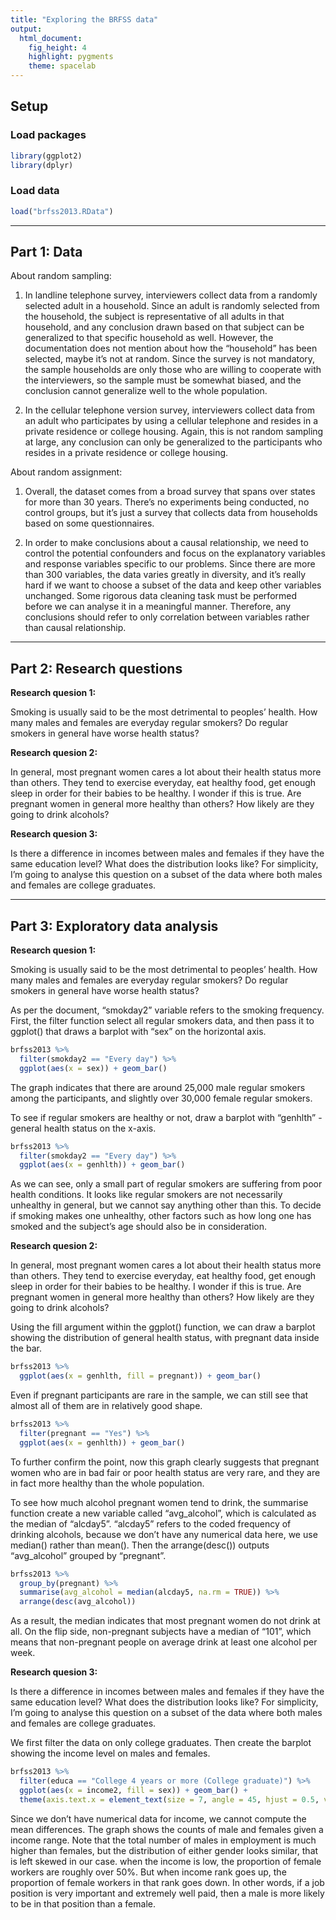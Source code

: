 ---
title: "Exploring the BRFSS data"
output: 
  html_document: 
    fig_height: 4
    highlight: pygments
    theme: spacelab
---

## Setup

### Load packages

```{r load-packages, message = FALSE}
library(ggplot2)
library(dplyr)
```

### Load data

```{r load-data}
load("brfss2013.RData")
```
* * *

## Part 1: Data

About random sampling:

1. In landline telephone survey, interviewers collect data from a randomly selected adult in a household.
Since an adult is randomly selected from the household, the subject is representative of all adults in
that household, and any conclusion drawn based on that subject can be generalized to that specific household
as well. However, the documentation does not mention about how the "household" has been selected, maybe
it's not at random. Since the survey is not mandatory, the sample households are only those who are willing
to cooperate with the interviewers, so the sample must be somewhat biased, and the conclusion cannot
generalize well to the whole population.

2. In the cellular telephone version survey, interviewers collect data from an adult who participates
by using a cellular telephone and resides in a private residence or college housing.
Again, this is not random sampling at large, any conclusion can only be generalized to the participants
who resides in a private residence or college housing.

About random assignment:

1. Overall, the dataset comes from a broad survey that spans over states for more than 30 years.
There's no experiments being conducted, no control groups, but it's just a survey that collects data
from households based on some questionnaires.

2. In order to make conclusions about a causal relationship, we need to control the potential confounders
and focus on the explanatory variables and response variables specific to our problems.
Since there are more than 300 variables, the data varies greatly in diversity, and it's really hard
if we want to choose a subset of the data and keep other variables unchanged. Some rigorous data cleaning
task must be performed before we can analyse it in a meaningful manner.
Therefore, any conclusions should refer to only correlation between variables rather than causal relationship.

* * *

## Part 2: Research questions

**Research quesion 1:**

Smoking is usually said to be the most detrimental to peoples' health.
How many males and females are everyday regular smokers?
Do regular smokers in general have worse health status?

**Research quesion 2:**

In general, most pregnant women cares a lot about their health status more than others.
They tend to exercise everyday, eat healthy food, get enough sleep in order for
their babies to be healthy. I wonder if this is true.
Are pregnant women in general more healthy than others?
How likely are they going to drink alcohols?

**Research quesion 3:**

Is there a difference in incomes between males and females if they
have the same education level?
What does the distribution looks like?
For simplicity, I'm going to analyse this question on a subset of
the data where both males and females are college graduates.

* * *

## Part 3: Exploratory data analysis

**Research quesion 1:**

Smoking is usually said to be the most detrimental to peoples' health.
How many males and females are everyday regular smokers?
Do regular smokers in general have worse health status?

As per the document, "smokday2" variable refers to the smoking frequency.
First, the filter function select all regular smokers data, and then
pass it to ggplot() that draws a barplot with "sex" on the horizontal axis.
```{r}
brfss2013 %>% 
  filter(smokday2 == "Every day") %>%
  ggplot(aes(x = sex)) + geom_bar()
```

The graph indicates that there are around 25,000 male regular smokers among the participants,
and slightly over 30,000 female regular smokers.

To see if regular smokers are healthy or not, draw a barplot with "genhlth" - general health status
on the x-axis.
```{r}
brfss2013 %>% 
  filter(smokday2 == "Every day") %>%
  ggplot(aes(x = genhlth)) + geom_bar()

```

As we can see, only a small part of regular smokers are suffering from poor health conditions.
It looks like regular smokers are not necessarily unhealthy in general, but we cannot say
anything other than this. To decide if smoking makes one unhealthy, other factors such as
how long one has smoked and the subject's age should also be in consideration.

**Research quesion 2:**

In general, most pregnant women cares a lot about their health status more than others.
They tend to exercise everyday, eat healthy food, get enough sleep in order for
their babies to be healthy. I wonder if this is true.
Are pregnant women in general more healthy than others?
How likely are they going to drink alcohols?

Using the fill argument within the ggplot() function, we can draw a barplot showing the
distribution of general health status, with pregnant data inside the bar.
```{r}
brfss2013 %>% 
  ggplot(aes(x = genhlth, fill = pregnant)) + geom_bar()
```

Even if pregnant participants are rare in the sample, we can still see that almost all of
them are in relatively good shape.

```{r}
brfss2013 %>% 
  filter(pregnant == "Yes") %>%
  ggplot(aes(x = genhlth)) + geom_bar()
```

To further confirm the point, now this graph clearly suggests that pregnant women who are
in bad fair or poor health status are very rare, and they are in fact more healthy than
the whole population.

To see how much alcohol pregnant women tend to drink, the summarise function create a new
variable called "avg_alcohol", which is calculated as the median of "alcday5".
"alcday5" refers to the coded frequency of drinking alcohols, because we don't have any
numerical data here, we use median() rather than mean().
Then the arrange(desc()) outputs "avg_alcohol" grouped by "pregnant".
```{r}
brfss2013 %>% 
  group_by(pregnant) %>%
  summarise(avg_alcohol = median(alcday5, na.rm = TRUE)) %>%
  arrange(desc(avg_alcohol))
```

As a result, the median indicates that most pregnant women do not drink at all.
On the flip side, non-pregnant subjects have a median of "101", which means that
non-pregnant people on average drink at least one alcohol per week.

**Research quesion 3:**

Is there a difference in incomes between males and females if they
have the same education level?
What does the distribution looks like?
For simplicity, I'm going to analyse this question on a subset of
the data where both males and females are college graduates.

We first filter the data on only college graduates.
Then create the barplot showing the income level on males and females.
```{r}
brfss2013 %>% 
  filter(educa == "College 4 years or more (College graduate)") %>%
  ggplot(aes(x = income2, fill = sex)) + geom_bar() +
  theme(axis.text.x = element_text(size = 7, angle = 45, hjust = 0.5, vjust = 0.5))
```

Since we don't have numerical data for income, we cannot compute the mean differences.
The graph shows the counts of male and females given a income range.
Note that the total number of males in employment is much higher than females,
but the distribution of either gender looks similar, that is left skewed in our case.
when the income is low, the proportion of female workers are roughly over 50%.
But when income rank goes up, the proportion of female workers in that rank goes down.
In other words, if a job position is very important and extremely well paid,
then a male is more likely to be in that position than a female.
